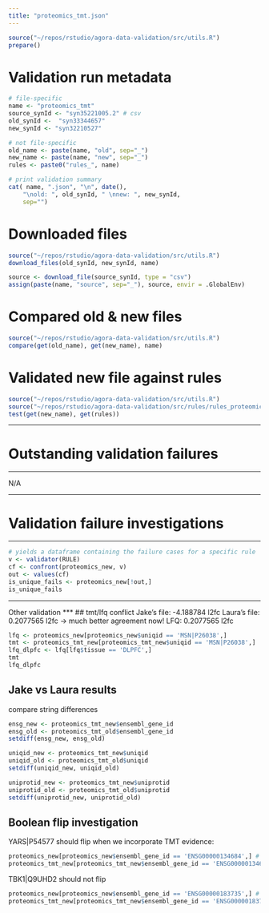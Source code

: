 ```yaml
---
title: "proteomics_tmt.json"
---
```


```r
source("~/repos/rstudio/agora-data-validation/src/utils.R")
prepare()
```

# Validation run metadata
```r
# file-specific
name <- "proteomics_tmt"
source_synId <- "syn35221005.2" # csv
old_synId <-  "syn33344657" 
new_synId <- "syn32210527"

# not file-specific
old_name <- paste(name, "old", sep="_")
new_name <- paste(name, "new", sep="_")
rules <- paste0("rules_", name)

# print validation summary
cat( name, ".json", "\n", date(),
    "\nold: ", old_synId, " \nnew: ", new_synId,
    sep="")
```

# Downloaded files
```r
source("~/repos/rstudio/agora-data-validation/src/utils.R")
download_files(old_synId, new_synId, name)
```

```r
source <- download_file(source_synId, type = "csv")
assign(paste(name, "source", sep="_"), source, envir = .GlobalEnv)
```


# Compared old & new files
```r
source("~/repos/rstudio/agora-data-validation/src/utils.R")
compare(get(old_name), get(new_name), name)
```


# Validated new file against rules
```r
source("~/repos/rstudio/agora-data-validation/src/utils.R")
source("~/repos/rstudio/agora-data-validation/src/rules/rules_proteomics_tmt.R")
test(get(new_name), get(rules))
```
***
# Outstanding validation failures
***
N/A

***
# Validation failure investigations
***

```r
# yields a dataframe containing the failure cases for a specific rule
v <- validator(RULE)
cf <- confront(proteomics_new, v)
out <- values(cf)
is_unique_fails <- proteomics_new[!out,]
is_unique_fails
```


***
Other validation
***
## tmt/lfq conflict
Jake's file: -4.188784	l2fc
Laura's file: 0.2077565 l2fc -> much better agreement now!
LFQ: 0.2077565 l2fc
```r
lfq <- proteomics_new[proteomics_new$uniqid == 'MSN|P26038',]
tmt <- proteomics_tmt_new[proteomics_tmt_new$uniqid == 'MSN|P26038',]
lfq_dlpfc <- lfq[lfq$tissue == 'DLPFC',]
tmt
lfq_dlpfc
```

## Jake vs Laura results
compare string differences
```r
ensg_new <- proteomics_tmt_new$ensembl_gene_id
ensg_old <- proteomics_tmt_old$ensembl_gene_id
setdiff(ensg_new, ensg_old)
```
```r
uniqid_new <- proteomics_tmt_new$uniqid
uniqid_old <- proteomics_tmt_old$uniqid
setdiff(uniqid_new, uniqid_old)
```
```r
uniprotid_new <- proteomics_tmt_new$uniprotid
uniprotid_old <- proteomics_tmt_old$uniprotid
setdiff(uniprotid_new, uniprotid_old)
```


## Boolean flip investigation
YARS|P54577 should flip when we incorporate TMT evidence:

```r
proteomics_new[proteomics_new$ensembl_gene_id == 'ENSG00000134684',] # no significant results
proteomics_tmt_new[proteomics_tmt_new$ensembl_gene_id == 'ENSG00000134684',] # significant result
```
TBK1|Q9UHD2 should not flip
```r
proteomics_new[proteomics_new$ensembl_gene_id == 'ENSG00000183735',] # no significant results
proteomics_tmt_new[proteomics_tmt_new$ensembl_gene_id == 'ENSG00000183735',] # no significant result
```

